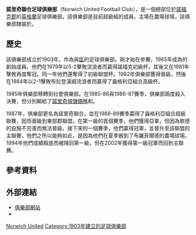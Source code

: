 {{Football club infobox
| clubname = 諾里奇聯合
| image    = 
| fullname = 諾里奇聯合足球俱樂部
| nickname = The Planters
| founded  = 1903年
| ground   = [[諾福克郡|諾福克郡]]{{le|布羅菲爾德|Blofield}}農場球場
| capacity = 3,000人<ref name=NLCD>Mike Williams & Tony Williams (2012) ''Non-League Club Directory 2013'', p648 ISBN 978-1-869833-77-0</ref>
| chairman = 約翰·希爾迪奇
| manager  = 達米恩·希爾頓
| league   = {{le|東部郡足球聯賽|Eastern Counties Football League}}<br>超級聯賽
| season   = 2014–15
| position = 東部郡足球聯賽<br>超級聯賽，第1名
| pattern_la1=|pattern_b1=_blueyellow_horizontal|pattern_ra1=|pattern_so1=_whitetop|
  leftarm1=FFFF00|body1=FFFF00|rightarm1=FFFF00|shorts1=0000FF|socks1=0000FF|
  pattern_la2=|pattern_b2=|pattern_ra2=|
  leftarm2=Red|body2=Red|rightarm2=Red|shorts2=Red|socks2=Red|
}}

'''諾里奇聯合足球俱樂部'''（Norwich United Football Club），是一個總部位於[[諾福克郡|諾福克郡]]{{link-en|布羅菲爾德|Blofield}}的[[英格蘭|英格蘭]]足球俱樂部。該俱樂部是目前{{link-en|東部郡足球聯賽|Eastern Counties Football League|東部郡聯賽}}超級組的成員，主場在農場球場，該俱樂部隸屬於{{link-en|諾福克郡足球聯盟|Norfolk County Football Association}}。

==歷史==
該俱樂部成立於1903年，作為{{link-en|波令蘭|Poringland}}與[[南諾福克區|區]]的足球俱樂部。剛才始在{{link-en|諾維奇與區週六足球聯盟|Norwich and District Saturday Football League|諾維奇與區聯盟}}參賽，1965年成為{{link-en|盎格利亞組合|Anglian Combination}}的創始成員。他們在1979年以5-2擊敗{{link-en|布拉登漢姆 (諾福克)|Bradenham, Norfolk|布拉登漢姆}}流浪者而贏得諾福克初級杯，其後又在1981年擊敗{{link-en|羅克斯漢姆足球俱樂部|Wroxham F.C.|羅克斯漢姆儲備隊}}再度奪冠。同一年他們還奪得了初級聯盟杯。1982年俱樂部獲得晉級，然後在1984年以2-1擊敗布拉登漢姆流浪者而贏得了盎格利亞組合高級杯。

1985年俱樂部移轉到{{link-en|歌德足球俱樂部|Gothic F.C.|歌德}}社會俱樂部。在1985-86與1986-87賽季，俱樂部兩度殺入決賽{{link-en|諾福克高級杯|Norfolk Senior Cup}}，但分別輸給了[[諾里奇城足球俱樂部|諾里奇城儲備隊]]和{{link-en|大雅茅斯鎮足球俱樂部|Great Yarmouth Town F.C.|大雅茅斯鎮}}。

1987年，俱樂部更名為諾里奇聯合，並在​​1988-89賽季贏得了盎格利亞組合超級聯賽，因而晉級到東部郡聯盟。在第一級的首個賽季，他們獲得亞軍，但因為歌德的設施不完善而無法晉級。接下來的一個賽季，他們贏得冠軍，並晉升至該聯盟的主聯賽，他們之所以能夠如此，是因為他們在夏季搬到了布羅菲爾德的農場球場。1994年他們成績殿底而被降回第一級，但在2002年獲得第一級冠軍而回到主聯賽。

==參考資料==
{{reflist}}

==外部連結==
*[http://www.norwichunitedfc.com/ 俱樂部網站]{{Wayback|url=http://www.norwichunitedfc.com/ |date=20160111012027 }}
*{{fchd|id=NORWICHU|name=Norwich United}}

[[Category:諾福克郡足球俱樂部|Norwich United]]
[[Category:1903年建立的足球俱樂部|Category:1903年建立的足球俱樂部]]
